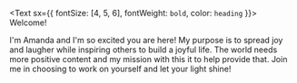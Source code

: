 <Text sx={{ fontSize: [4, 5, 6], fontWeight: `bold`, color: `heading` }}>
  Welcome!
</Text>

I'm Amanda and I'm so excited you are here! My purpose is to spread joy and laugher while inspiring others to build a joyful life. The world needs more positive content and my mission with this it to help provide that. Join me in choosing to work on yourself and let your light shine!
